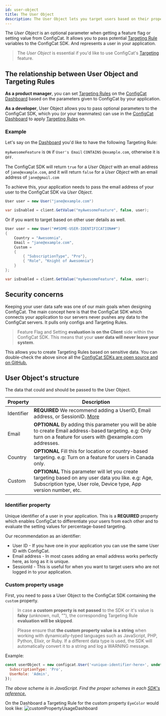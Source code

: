 ```yaml
---
id: user-object
title: The User Object
description: The User Object lets you target users based on their properties with different features. The User Object is essential for beta and A/B testing.
---
```


The _User Object_ is an optional parameter when getting a feature flag or setting value from ConfigCat.
It allows you to pass potential [Targeting Rule](/advanced/targeting) variables to the ConfigCat SDK.
And represents a user in your application.

> The _User Object_ is essential if you'd like to use ConfigCat's [Targeting](/advanced/targeting) feature.

## The relationship between User Object and Targeting Rules

**As a product manager**, you can set [Targeting Rules](/advanced/targeting) on the <a href="https://app.configcat.com" target="_blank">ConfigCat Dashboard</a> based on the parameters given to ConfigCat by your application.

**As a developer**, User Object allows you to pass optional parameters to the ConfigCat SDK, which you (or your teammates) can use in the <a href="https://app.configcat.com" target="_blank">ConfigCat Dashboard</a> to apply [Targeting Rules](/advanced/targeting) on.

### Example

Let's say on the <a href="https://app.configcat.com" target="_blank">Dashboard</a> you'd like to have the following Targeting Rule:

`myAwesomeFeature` is `ON` if `User's Email` `CONTAINS` `@example.com`, otherwise it is `OFF`.

The ConfigCat SDK will return `true` for a _User Object_ with an email address of `jane@example.com`, and it will return `false` for a _User Object_ with an email address of `jane@gmail.com`

To achieve this, your application needs to pass the email address of your user to the ConfigCat SDK via _User Object_.

```csharp
User user = new User("jane@example.com")

var isEnabled = client.GetValue("myAwesomeFeature", false, user);
```

Or if you want to target based on other user details as well.

```csharp
User user = new User("##SOME-USER-IDENTIFICATION##")
{
    Country = "Awesomnia",
    Email = "jane@example.com",
    Custom =
    {
        { "SubscriptionType", "Pro"},
        { "Role", "Knight of Awesomnia"}
    }
};

var isEnabled = client.GetValue("myAwesomeFeature", false, user);

```

## Security concerns

Keeping your user data safe was one of our main goals when designing ConfigCat. The main concept here is that the ConfigCat SDK which connects your application to our servers never pushes any data to the ConfigCat servers. It pulls only configs and Targeting Rules.

> Feature Flag and Setting **evaluation is on the Client** side within the ConfigCat SDK. This means that your **user data will never leave your system**.

This allows you to create Targeting Rules based on sensitive data.
You can double-check the above since all the <a href="https://github.com/configcat" target="_blank">ConfigCat SDKs are open source and on GitHub.</a>

## User Object's structure

The data that could and should be passed to the User Object.

| Property   | Description                                                                                                                                                              |
| ---------- | ------------------------------------------------------------------------------------------------------------------------------------------------------------------------ |
| Identifier | **REQUIRED** We recommend adding a UserID, Email address, or SessionID. [More](/advanced/user-object#identifier-property)                                              |
| Email      | **OPTIONAL** By adding this parameter you will be able to create Email address-based targeting. e.g: Only turn on a feature for users with @example.com addresses.       |
| Country    | **OPTIONAL** Fill this for location or country-based targeting. e.g: Turn on a feature for users in Canada only.                                                         |
| Custom     | **OPTIONAL** This parameter will let you create targeting based on any user data you like. e.g: Age, Subscription type, User role, Device type, App version number, etc. |

### Identifier property

Unique identifier of a user in your application. This is a **REQUIRED** property which enables ConfigCat to differentiate your users from each other and to evaluate the setting values for percentage-based targeting.

Our recommendation as an identifier:

- User ID - If you have one in your application you can use the same User ID with ConfigCat.
- Email address - In most cases adding an email address works perfectly here, as long as it is unique.
- SessionId - This is useful for when you want to target users who are not logged in to your application.

### Custom property usage

First, you need to pass a User Object to the ConfigCat SDK containing the `custom` property.

> In case **a custom property is not passed** to the SDK or it's value is **falsy** (unknown, null, ""), the corresponding Targeting Rule **evaluation will be skipped**.

> Please ensure that **the custom property value is a string** when working with dynamically-typed languages such as JavaScript, PHP, Python, Elixir, or Ruby. If a different data type is used, the SDK will automatically convert it to a string and log a WARNING message.

Example:

```javascript
const userObject = new configcat.User('<unique-identifier-here>', undefined, undefined, {
  SubscriptionType: 'Pro',
  UserRole: 'Admin',
});
```

_The above scheme is in JavaScript. Find the proper schemes in each [SDK's reference.](/sdk-reference/overview)_

On the Dashboard a Targeting Rule for the custom property `EyeColor` would look like:
<img src="/docs/assets/custom-property-ui.png" className="zoomable" alt="customPropertyUsageDashboard" />
